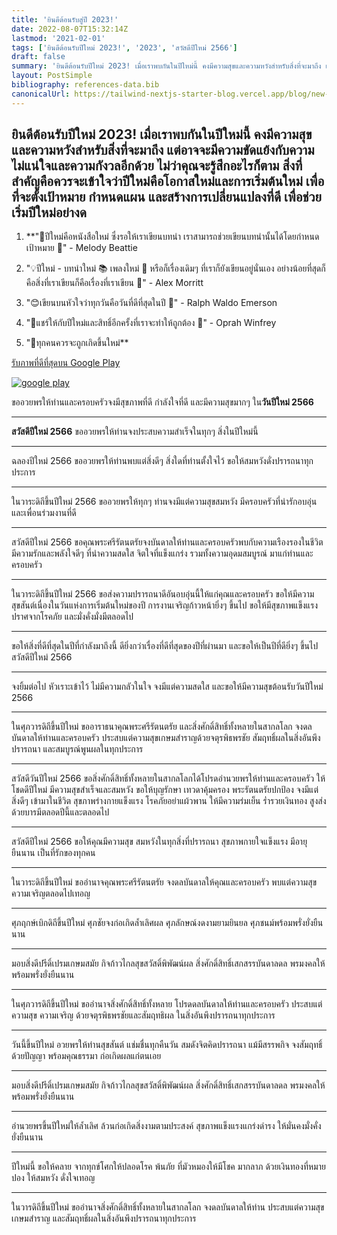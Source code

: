 ```yaml
---
title: 'ยินดีต้อนรับสู่ปี 2023!'
date: 2022-08-07T15:32:14Z
lastmod: '2021-02-01'
tags: ['ยินดีต้อนรับปีใหม่ 2023!', '2023', 'สวัสดีปีใหม่ 2566']
draft: false
summary: 'ยินดีต้อนรับปีใหม่ 2023! เมื่อเราพบกันในปีใหม่นี้ คงมีความสุขและความหวังสำหรับสิ่งที่จะมาถึง แต่อาจจะมีความขัดแย้งกับความไม่แน่ใจและความกังวลอีกด้วย ไม่ว่าคุณจะรู้สึกอะไรก็ตาม สิ่งที่สำคัญคือควรจะเข้าใจว่าปีใหม่คือโอกาสใหม่และการเริ่มต้นใหม่ เพื่อที่จะตั้งเป้าหมาย กำหนดแผน และสร้างการเปลี่ยนแปลงที่ดี เพื่อช่วยเริ่มปีใหม่อย่างด'
layout: PostSimple
bibliography: references-data.bib
canonicalUrl: https://tailwind-nextjs-starter-blog.vercel.app/blog/new-features-in-v1/
---
```


## **ยินดีต้อนรับปีใหม่ 2023! เมื่อเราพบกันในปีใหม่นี้ คงมีความสุขและความหวังสำหรับสิ่งที่จะมาถึง แต่อาจจะมีความขัดแย้งกับความไม่แน่ใจและความกังวลอีกด้วย ไม่ว่าคุณจะรู้สึกอะไรก็ตาม สิ่งที่สำคัญคือควรจะเข้าใจว่าปีใหม่คือโอกาสใหม่และการเริ่มต้นใหม่ เพื่อที่จะตั้งเป้าหมาย กำหนดแผน และสร้างการเปลี่ยนแปลงที่ดี เพื่อช่วยเริ่มปีใหม่อย่างด**

1.  \*\*"🎉ปีใหม่คือหนังสือใหม่ ซึ่งรอให้เราเขียนบทนำ เราสามารถช่วยเขียนบทนำนั้นได้โดยกำหนดเป้าหมาย 🎯" - Melody Beattie

2.  "💡ปีใหม่ - บทนำใหม่ 📚 เพลงใหม่ 🎤 หรือก็เรื่องเดิมๆ ที่เราก็ยังเขียนอยู่นั่นเอง อย่างน้อยที่สุดก็คือสิ่งที่เราเขียนก็คือเรื่องที่เราเขียน 📝" - Alex Morritt

3.  "😊เขียนบนหัวใจว่าทุกวันคือวันที่ดีที่สุดในปี 🌟" - Ralph Waldo Emerson

4.  "🍾แชร์ให้กับปีใหม่และสิทธิ์อีกครั้งที่เราจะทำให้ถูกต้อง 🤞" - Oprah Winfrey

5.  "🎉ทุกคนควรจะถูกเกิดขึ้นใหม่\*\*

[รับภาพที่ดีที่สุดบน Google Play](https://play.google.com/store/apps/details?id=com.wishes2.wishes.thailands)

[![google play](https://freeiconshop.com/wp-content/uploads/edd/google-play-badge.png)](https://play.google.com/store/apps/details?id=com.wishes2.wishes.thailands)

ขออวยพรให้ท่านและครอบครัวจงมีสุขภาพที่ดี กำลังใจที่ดี และมีความสุขมากๆ ใน**วันปีใหม่ 2566**

---

**สวัสดีปีใหม่ 2566** ขออวยพรให้ท่านจงประสบความสำเร็จในทุกๆ สิ่งในปีใหม่นี้

---

ฉลองปีใหม่ 2566 ขออวยพรให้ท่านพบแต่สิ่งดีๆ สิ่งใดที่ท่านตั้งใจไว้ ขอให้สมหวังดั่งปรารถนาทุกประการ

---

ในวาระดิถีขึ้นปีใหม่ 2566 ขออวยพรให้ทุกๆ ท่านจงมีแต่ความสุขสมหวัง มีครอบครัวที่น่ารักอบอุ่น และเพื่อนร่วมงานที่ดี

---

สวัสดีปีใหม่ 2566 ขอคุณพระศรีรัตนตรัยจงบันดาลให้ท่านและครอบครัวพบกับความเรืองรองในชีวิต มีความรักและพลังใจดีๆ ที่นำความสดใส จิตใจที่แข็งแกร่ง รวมทั้งความอุดมสมบูรณ์ มาแก่ท่านและครอบครัว

---

ในวาระดิถีขึ้นปีใหม่ 2566 ขอส่งความปรารถนาดีอันอบอุ่นนี้ให้แก่คุณและครอบครัว ขอให้มีความสุขสันต์เนื่องในวันแห่งการเริ่มต้นใหม่ของปี การงานเจริญก้าวหน้ายิ่งๆ ขึ้นไป ขอให้มีสุขภาพแข็งแรงปราศจากโรคภัย และมั่งคั่งมั่งมีตลอดไป

---

ขอให้สิ่งที่ดีที่สุดในปีที่กำลังมาถึงนี้ ดียิ่งกว่าเรื่องที่ดีที่สุดของปีที่ผ่านมา และขอให้เป็นปีที่ดียิ่งๆ ขึ้นไป สวัสดีปีใหม่ 2566

---

จงยิ้มต่อไป หัวเราะเข้าไว้ ไม่มีความกลัวในใจ จงมีแต่ความสดใส และขอให้มีความสุขต้อนรับวันปีใหม่ 2566

---

ในศุภวารดิถีขึ้นปีใหม่ ขออาราธนาคุณพระศรีรัตนตรัย และสิ่งศักดิ์สิทธิ์ทั้งหลายในสากลโลก จงดลบันดาลให้ท่านและครอบครัว ประสบแต่ความสุขเกษมสำราญด้วยจตุรพิธพรชัย สัมฤทธิ์ผลในสิ่งอันพึงปรารถนา และสมบูรณ์พูนผลในทุกประการ

---

สวัสดีวันปีใหม่ 2566 ขอสิ่งศักดิ์สิทธิ์ทั้งหลายในสากลโลกได้โปรดอำนวยพรให้ท่านและครอบครัว ให้โชดดีปีใหม่ มีความสุขสำเร็จและสมหวัง ขอให้บุญรักษา เทวดาคุ้มครอง พระรัตนตรัยปกป้อง จงมีแต่สิ่งดีๆ เข้ามาในชีวิต สุขภาพร่างกายแข็งแรง โรคภัยอย่าแผ้วพาน ให้มีความร่มเย็น ร่ำรวยเงินทอง สูงส่งด้วยบารมีตลอดปีนี้และตลอดไป

---

สวัสดีปีใหม่ 2566 ขอให้คุณมีความสุข สมหวังในทุกสิ่งที่ปรารถนา สุขภาพกายใจแข็งแรง มีอายุยืนนาน เป็นที่รักของทุกคน

---

ในวาระดิถีขึ้นปีใหม่ ขออำนาจคุณพระศรีรัตนตรัย จงดลบันดาลให้คุณและครอบครัว พบแต่ความสุข ความเจริญตลอดไปเทอญ

---

ศุภฤกษ์เบิกดิถีขึ้นปีใหม่ ศุภชัยจงก่อเกิดล้ำเลิศผล ศุภลักษณ์งดงามยามยินยล ศุภชนม์พร้อมพรั่งยั่งยืนนาน

---

มอบสิ่งดีปรีดิ์เปรมเกษมสมัย กิจก้าวไกลสุขสวัสดิ์พิพัฒน์ผล สิ่งศักดิ์สิทธิ์เสกสรรบันดาลดล พรมงคลให้พร้อมพรั่งยั่งยืนนาน

---

ในศุภวารดิถีขึ้นปีใหม่ ขออำนาจสิ่งศักดิ์สิทธิ์ทั้งหลาย โปรดดลบันดาลให้ท่านและครอบครัว ประสบแต่ความสุข ความเจริญ ด้วยจตุรพิธพรชัยและสัมฤทธิผล ในสิ่งอันพึงปรารถนาทุกประการ

---

วันนี้ขึ้นปีใหม่ อวยพรให้ท่านสุขสันต์ แช่มชื่นทุกคืนวัน สมดังจิตคิดปรารถนา แม้มีสรรพกิจ จงสัมฤทธิ์ด้วยปัญญา พร้อมคุณธรรมา ก่อเกิดผลแก่ตนเอย

---

มอบสิ่งดีปรีดิ์เปรมเกษมสมัย กิจก้าวไกลสุขสวัสดิ์พิพัฒน์ผล สิ่งศักดิ์สิทธิ์เสกสรรบันดาลดล พรมงคลให้พร้อมพรั่งยั่งยืนนาน

---

อำนวยพรขึ้นปีใหม่ให้ล้ำเลิศ ล้วนก่อเกิดสิ่งงามตามประสงค์ สุขภาพแข็งแรงแกร่งดำรง ให้มั่นคงมั่งคั่งยั่งยืนนาน

---

ปีใหม่นี้ ขอให้คลาย จากทุกข์โศกให้ปลอดโรค พ้นภัย ที่มัวหมองให้มีโชค มากลาภ ด้วยเงินทองที่หมายปอง ให้สมหวัง ดั่งใจเทอญ

---

ในวารดิถีขึ้นปีใหม่ ขออำนาจสิ่งศักดิ์สิทธิ์ทั้งหลายในสากลโลก จงดลบันดาลให้ท่าน ประสบแต่ความสุขเกษมสำราญ และสัมฤทธิ์ผลในสิ่งอันพึงปรารถนาทุกประการ
